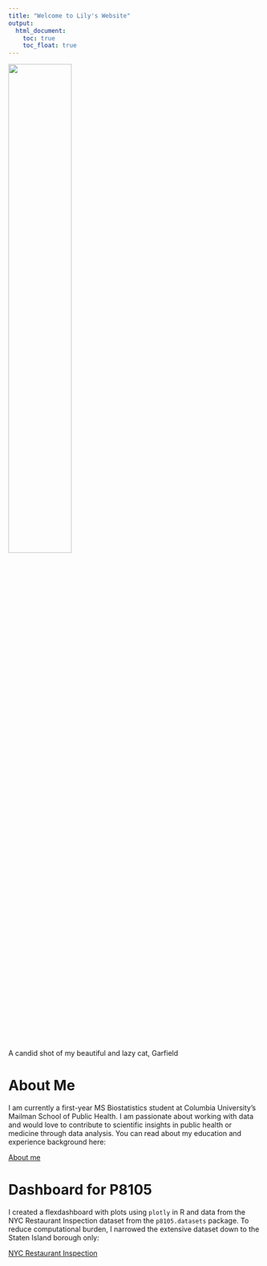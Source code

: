 ```yaml
---
title: "Welcome to Lily's Website"
output: 
  html_document:
    toc: true
    toc_float: true
---
```


<img src="garfield.jpg" style="width:50%">

A candid shot of my beautiful and lazy cat, Garfield

# About Me

I am currently a first-year MS Biostatistics student at Columbia University's Mailman School of Public Health. I am passionate about working with data and would love to contribute to scientific insights in public health or medicine through data analysis. You can read about my education and experience background here:

[About me](about.html)


# Dashboard for P8105

I created a flexdashboard with plots using `plotly` in R and data from the NYC Restaurant Inspection dataset from the `p8105.datasets` package. To reduce computational burden, I narrowed the extensive dataset down to the Staten Island borough only:

[NYC Restaurant Inspection](rest_inspec.html)
